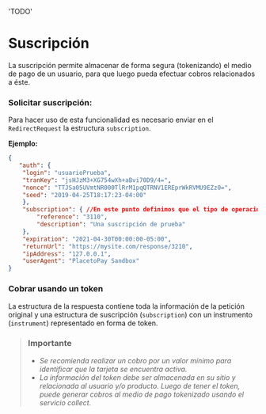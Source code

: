   'TODO'

# Suscripción

La suscripción permite almacenar de forma segura (tokenizando) el medio de pago de un usuario, para que luego pueda efectuar cobros relacionados a éste.

### **Solicitar suscripción:**

Para hacer uso de esta funcionalidad es necesario enviar en el `RedirectRequest` la estructura `subscription`.

**Ejemplo:**
```json
{
   "auth": {
    "login": "usuarioPrueba",
    "tranKey": "jsHJzM3+XG754wXh+aBvi70D9/4=",
    "nonce": "TTJSa05UVmtNR000TlRrM1pqQTRNV1EREprWkRVMU9EZz0=",
    "seed": "2019-04-25T18:17:23-04:00"
    },
    "subscription": { //En este punto definimos que el tipo de operación es una suscripción
        "reference": "3110",
        "description": "Una suscripción de prueba"
    },
    "expiration": "2021-04-30T00:00:00-05:00",
    "returnUrl": "https://mysite.com/response/3210",
    "ipAddress": "127.0.0.1",
    "userAgent": "PlacetoPay Sandbox"
}
```


### **Cobrar usando un token**
La estructura de la respuesta contiene toda la información de la petición original y una estructura de suscripción (`subscription`) con un instrumento (`instrument`) representado en forma de token.


> ### Importante
>
>- *Se recomienda realizar un cobro por un valor mínimo para identificar que la tarjeta se encuentra activa.*
>- *La información del token debe ser almacenada en su sitio y relacionada al usuario y/o producto. Luego de tener el token, puede generar cobros al medio de pago tokenizado usando el servicio collect.*
